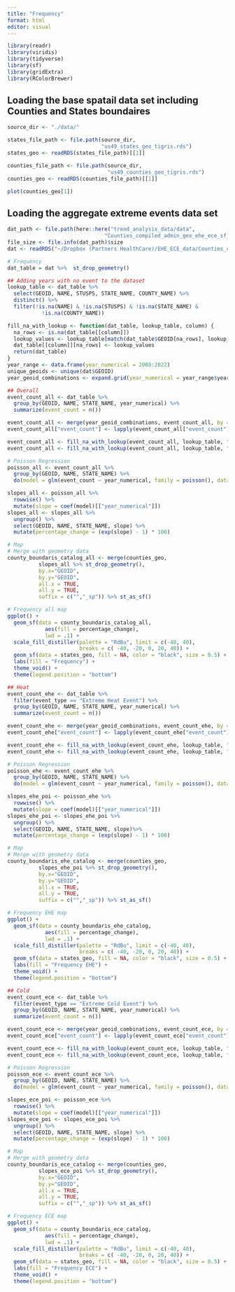 ```yaml
---
title: "Frequency"
format: html
editor: visual
---
```


```r
library(readr)
library(viridis)
library(tidyverse)
library(sf)
library(gridExtra)
library(RColorBrewer)
```

## Loading the base spatail data set including Counties and States boundaires

```r
source_dir <- "./data/"

states_file_path <- file.path(source_dir,
                              "us49_states_geo_tigris.rds")
states_geo <- readRDS(states_file_path)[[1]]

counties_file_path <- file.path(source_dir,
                                "us49_counties_geo_tigris.rds")
counties_geo <- readRDS(counties_file_path)[[1]]

plot(counties_geo[1])
```

## Loading the aggregate extreme events data set

```r
dat_path <- file.path(here::here("trend_analysis_data/data",
                               "Counties_compiled_admin_geo_ehe_ece_sf_2008_2022.rds"))
file_size <- file.info(dat_path)$size
dat <- readRDS("~/Dropbox (Partners HealthCare)/EHE_ECE_data/Counties_compiled_admin_geo_ehe_ece_sf_2008_2022.rds")[[1]] 

```

```r
# Frequency
dat_table = dat %>%  st_drop_geometry()

## Adding years with no event to the dataset 
lookup_table <- dat_table %>%
  select(GEOID, NAME, STUSPS, STATE_NAME, COUNTY_NAME) %>%
  distinct() %>%
  filter(!is.na(NAME) & !is.na(STUSPS) & !is.na(STATE_NAME) & 
           !is.na(COUNTY_NAME))

fill_na_with_lookup <- function(dat_table, lookup_table, column) {
  na_rows <- is.na(dat_table[[column]])
  lookup_values <- lookup_table[match(dat_table$GEOID[na_rows], lookup_table$GEOID), column]
  dat_table[[column]][na_rows] <- lookup_values
  return(dat_table)
}
year_range <- data.frame(year_numerical = 2008:2022)
unique_geoids <- unique(dat$GEOID)
year_geoid_combinations <- expand.grid(year_numerical = year_range$year_numerical, GEOID = unique_geoids)

## Overall
event_count_all <- dat_table %>%
  group_by(GEOID, NAME, STATE_NAME, year_numerical) %>%
  summarize(event_count = n())

event_count_all <- merge(year_geoid_combinations, event_count_all, by = c("year_numerical", "GEOID"), all = TRUE)
event_count_all["event_count"] <- lapply(event_count_all["event_count"], function(x) ifelse(is.na(x), 0, x))

event_count_all <- fill_na_with_lookup(event_count_all, lookup_table, "NAME")
event_count_all <- fill_na_with_lookup(event_count_all, lookup_table, "STATE_NAME")

# Poisson Regression
poisson_all <- event_count_all %>%
  group_by(GEOID, NAME, STATE_NAME) %>%
  do(model = glm(event_count ~ year_numerical, family = poisson(), data = .))

slopes_all <- poisson_all %>%
  rowwise() %>%
  mutate(slope = coef(model)[["year_numerical"]])
slopes_all <- slopes_all %>%
  ungroup() %>%
  select(GEOID, NAME, STATE_NAME, slope) %>%
  mutate(percentage_change = (exp(slope) - 1) * 100)

```

```r
# Map
# Merge with geometry data
county_boundaris_catalog_all <- merge(counties_geo,
          slopes_all %>% st_drop_geometry(),
          by.x="GEOID",
          by.y="GEOID",
          all.x = TRUE,
          all.y = TRUE,
          suffix = c("","_sp")) %>% st_as_sf() 

# Frequency all map
ggplot() +
  geom_sf(data = county_boundaris_catalog_all,
            aes(fill = percentage_change),
            lwd = .1) + 
  scale_fill_distiller(palette = "RdBu", limit = c(-40, 40),
                       breaks = c( -40, -20, 0, 20, 40)) +
  geom_sf(data = states_geo, fill = NA, color = "black", size = 0.5) +
  labs(fill = "Frequency") +
  theme_void() + 
  theme(legend.position = "bottom")
```

```r
## Heat
event_count_ehe <- dat_table %>%
  filter(event_type == "Extreme Heat Event") %>%
  group_by(GEOID, NAME, STATE_NAME, year_numerical) %>%
  summarize(event_count = n())

event_count_ehe <- merge(year_geoid_combinations, event_count_ehe, by = c("year_numerical", "GEOID"), all = TRUE)
event_count_ehe["event_count"] <- lapply(event_count_ehe["event_count"], function(x) ifelse(is.na(x), 0, x))

event_count_ehe <- fill_na_with_lookup(event_count_ehe, lookup_table, "NAME")
event_count_ehe <- fill_na_with_lookup(event_count_ehe, lookup_table, "STATE_NAME")

# Poisson Regression
poisson_ehe <- event_count_ehe %>%
  group_by(GEOID, NAME, STATE_NAME) %>%
  do(model = glm(event_count ~ year_numerical, family = poisson(), data = .))

slopes_ehe_poi <- poisson_ehe %>%
  rowwise() %>%
  mutate(slope = coef(model)[["year_numerical"]])
slopes_ehe_poi <- slopes_ehe_poi %>%
  ungroup() %>%
  select(GEOID, NAME, STATE_NAME, slope)%>%
  mutate(percentage_change = (exp(slope) - 1) * 100)

```

```r
# Map
# Merge with geometry data
county_boundaris_ehe_catalog <- merge(counties_geo,
          slopes_ehe_poi %>% st_drop_geometry(),
          by.x="GEOID",
          by.y="GEOID",
          all.x = TRUE,
          all.y = TRUE,
          suffix = c("","_sp")) %>% st_as_sf() 

# Frequency EHE map
ggplot() +
  geom_sf(data = county_boundaris_ehe_catalog,
            aes(fill = percentage_change),
            lwd = .1) + 
  scale_fill_distiller(palette = "RdBu", limit = c(-40, 40),
                       breaks = c( -40, -20, 0, 20, 40)) +
  geom_sf(data = states_geo, fill = NA, color = "black", size = 0.5) +
  labs(fill = "Frequency EHE") +
  theme_void() + 
  theme(legend.position = "bottom")
```

```r
## Cold
event_count_ece <- dat_table %>%
  filter(event_type == "Extreme Cold Event") %>%
  group_by(GEOID, NAME, STATE_NAME, year_numerical) %>%
  summarize(event_count = n())

event_count_ece <- merge(year_geoid_combinations, event_count_ece, by = c("year_numerical", "GEOID"), all = TRUE)
event_count_ece["event_count"] <- lapply(event_count_ece["event_count"], function(x) ifelse(is.na(x), 0, x))

event_count_ece <- fill_na_with_lookup(event_count_ece, lookup_table, "NAME")
event_count_ece <- fill_na_with_lookup(event_count_ece, lookup_table, "STATE_NAME")

# Poisson Regression
poisson_ece <- event_count_ece %>%
  group_by(GEOID, NAME, STATE_NAME) %>%
  do(model = glm(event_count ~ year_numerical, family = poisson(), data = .))

slopes_ece_poi <- poisson_ece %>%
  rowwise() %>%
  mutate(slope = coef(model)[["year_numerical"]])
slopes_ece_poi <- slopes_ece_poi %>%
  ungroup() %>%
  select(GEOID, NAME, STATE_NAME, slope) %>%
  mutate(percentage_change = (exp(slope) - 1) * 100)

```

```r
# Map
# Merge with geometry data
county_boundaris_ece_catalog <- merge(counties_geo,
          slopes_ece_poi %>% st_drop_geometry(),
          by.x="GEOID",
          by.y="GEOID",
          all.x = TRUE,
          all.y = TRUE,
          suffix = c("","_sp")) %>% st_as_sf() 

# Frequency ECE map
ggplot() +
  geom_sf(data = county_boundaris_ece_catalog,
            aes(fill = percentage_change),
            lwd = .1) + 
  scale_fill_distiller(palette = "RdBu", limit = c(-40, 40),
                       breaks = c( -40, -20, 0, 20, 40)) +
  geom_sf(data = states_geo, fill = NA, color = "black", size = 0.5) +
  labs(fill = "Frequency ECE") +
  theme_void() + 
  theme(legend.position = "bottom")
```
